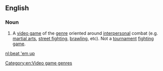 ==English==

===Noun===
{{en-noun|head=[[beat]] [['em]] [[up]]}}

# {{video games}} A [[video game]] of the [[genre]] oriented around [[interpersonal]] combat (e.g. [[martial arts]], [[street fighting]], [[brawling]], etc). Not a [[tournament]] [[fighting game]].

[[Category:en:Video game genres]]

[[nl:beat 'em up]]